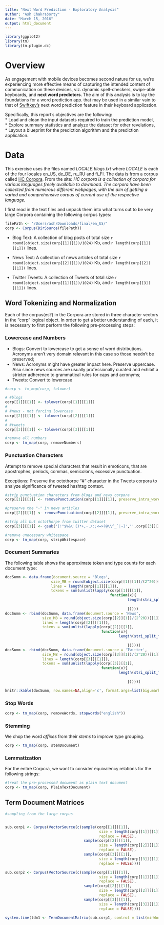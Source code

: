 ```yaml
---
title: "Next Word Prediction - Exploratory Analysis"
author: "Ash Chakraborty"
date: "March 15, 2016"
output: html_document
---
```


```r
library(ggplot2)
library(tm)
library(tm.plugin.dc)
```  

# Overview  

As engagement with mobile devices becomes second nature for us, we're experiencing more effective means of capturing the intended content of communication on these devices, viz. dynamic spell-checkers, swipe-able keyboards, and **next word predictors**. The aim of this analysis is to lay the foundations for a word prediction app. that may be used in a similar vain to that of [Swiftkey's](https://swiftkey.com/en/company) next word prediction feature in their keyboard application.  

Specifically, this report's objectives are the following:  
* Load and clean the input datasets required to train the prediction model,  
* Explore summary statistics and analyze the dataset for other revelations,  
* Layout a blueprint for the prediction algorithm and the prediction application.  

# Data  
 
This exercise uses the files named _LOCALE.blogs.txt_ where _LOCALE_ is each of the four locales en_US, de_DE, ru_RU and fi_FI. The data is from a corpus called [HC Corpora](www.corpora.heliohost.org). From the site: _HC corpora is a collection of corpora for various languages freely available to download. The corpora have been collected from numerous different webpages, with the aim of getting a varied and comprehensive corpus of current use of the respective language._  

I first read in the text files and unpack them into what turns out to be very large Corpora containing the following corpus types:  

```r
filePath <- '/Users/ash/Downloads/final/en_US/'
corp <- Corpus(DirSource(filePath))
```  

* Blog Text: A collection of blog posts of total size ```r round(object.size(corp[[1]][1])/1024)``` Kb, and ```r length(corp[[1]][[1]])``` lines.  

* News Text: A collection of news articles of total size ```r round(object.size(corp[[2]][1])/1024)``` Kb, and ```r length(corp[[2]][[1]])``` lines.  

* Twitter Tweets: A collection of Tweets of total size ```r round(object.size(corp[[1]][1])/1024)``` Kb, and ```r length(corp[[3]][[1]])``` lines.  

## Word Tokenizing and Normalization  

Each of the corpus(es?) in the Corpora are stored in three character vectors in the "corp" logical object. In order to get a better understanding of each, it is necessary to first perform the following pre-processing steps:  

### Lowercase and Numbers 

* Blogs: Convert to lowercase to get a sense of word distributions. Acronyms aren't very domain relevant in this case so those needn't be preserved;  
* News: Acronyms might have greater impact here. Preserve uppercase. Also since news sources are usually professionally curated and exhibit a stricter adherence to grammatical rules for caps and acronyms;  
* Tweets: Convert to lowercase  

```r

#corp <- tm_map(corp, tolower)

# #blogs
corp[[1]][[1]] <- tolower(corp[[1]][[1]])
# 
# #news - not forcing lowercase
corp[[2]][[1]] <- tolower(corp[[2]][[1]])
# 
# #tweets
corp[[3]][[1]] <- tolower(corp[[3]][[1]])

#remove all numbers
corp <- tm_map(corp, removeNumbers)

```  


### Punctuation Characters  

Attempt to remove special characters that result in emoticons, that are apostrophes, periods, commas, semicolons, excessive punctuation.  

Exceptions: Preserve the octothorpe "#" character in the Tweets corpora to analyze significance of tweeted hashtag context.

```r
#strip punctuation characters from blogs and news corpora
corp[[1]][[1]] <- removePunctuation(corp[[1]][[1]], preserve_intra_word_dashes = FALSE)

#preserve the "-" in news articles
corp[[2]][[1]] <- removePunctuation(corp[[2]][[1]], preserve_intra_word_dashes = TRUE)

#strip all but octothorpe from twitter dataset
corp[[3]][[1]] <- gsub('[!"$%&\'()*+,-./:;<=>?@\\^_`|~]','',corp[[3]][[1]])

#remove unecessary whitespace
corp <- tm_map(corp, stripWhitespace)

```  

### Document Summaries  

The following table shows the approximate token and type counts for each document type:  

```r

docSumm <- data.frame(document.source = 'Blogs', 
                     size_MB = round(object.size(corp[[1]][1])/(2^20))[[1]],
                     lines = length(corp[[1]][[1]]),
                     tokens = sum(unlist(lapply(corp[[1]][[1]], 
                                                function(x){
                                                        length(stri_split_fixed(x," ", 
                                                                                omit_empty = TRUE)[[1]])
                                                        }))))
docSumm <- rbind(docSumm, data.frame(document.source = 'News', 
                 size_MB = round(object.size(corp[[2]][1])/(2^20))[[1]],
                 lines = length(corp[[2]][[1]]),
                 tokens = sum(unlist(lapply(corp[[2]][[1]], 
                                            function(x){
                                                    length(stri_split_fixed(x," ", 
                                                                            omit_empty = TRUE)[[1]])
                                                        })))))
docSumm <- rbind(docSumm, data.frame(document.source = 'Twitter', 
                 size_MB = round(object.size(corp[[3]][1])/(2^20))[[1]],
                 lines = length(corp[[3]][[1]]),
                 tokens = sum(unlist(lapply(corp[[3]][[1]], 
                                            function(x){
                                                    length(stri_split_fixed(x," ", 
                                                                            omit_empty = TRUE)[[1]])
                                                        })))))

knitr::kable(docSumm, row.names=NA,align='c', format.args=list(big.mark=','))

```

### Stop Words  

```r
corp <- tm_map(corp, removeWords, stopwords("english"))
```  

### Stemming  

We chop the word *affixes* from their *stems* to improve type grouping.  

```r
corp <- tm_map(corp, stemDocument)


```  



### Lemmatization  

For the entire Corpora, we want to consider equivalency relations for the following strings: 



```r

#treat the pre-processed document as plain text document
corp <- tm_map(corp, PlainTextDocument)
```   

## Term Document Matrices 


```r

#sampling from the large corpus


sub.corp1 <- Corpus(VectorSource(c(sample(corp[[1]][[1]],
                                           size = length(corp[[1]][[1]])*0.01,
                                           replace = FALSE),
                                    sample(corp[[2]][[1]],
                                           size = length(corp[[2]][[1]])*0.01,
                                           replace = FALSE),
                                    sample(corp[[3]][[1]],
                                           size = length(corp[[3]][[1]])*0.01,
                                           replace = FALSE))))

sub.corp2 <- Corpus(VectorSource(c(sample(corp[[1]][[1]],
                                           size = length(corp[[1]][[1]])*0.01,
                                           replace = FALSE),
                                    sample(corp[[2]][[1]],
                                           size = length(corp[[2]][[1]])*0.01,
                                           replace = FALSE),
                                    sample(corp[[3]][[1]],
                                           size = length(corp[[3]][[1]])*0.01,
                                           replace = FALSE))))

system.time(tdm1 <- TermDocumentMatrix(sub.corp1, control = list(minWordLength=2)))

```





